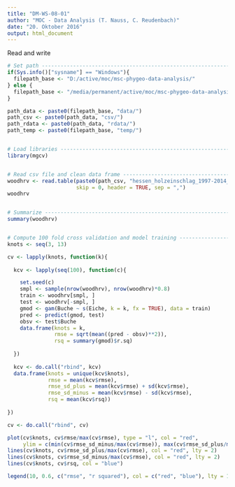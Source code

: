 ```yaml
---
title: "DM-WS-08-01"
author: "MOC - Data Analysis (T. Nauss, C. Reudenbach)"
date: "20. Oktober 2016"
output: html_document
---
```


Read and write
```r
# Set path ---------------------------------------------------------------------
if(Sys.info()["sysname"] == "Windows"){
  filepath_base <- "D:/active/moc/msc-phygeo-data-analysis/"
} else {
  filepath_base <- "/media/permanent/active/moc/msc-phygeo-data-analysis/"
}

path_data <- paste0(filepath_base, "data/")
path_csv <- paste0(path_data, "csv/")
path_rdata <- paste0(path_data, "rdata/")
path_temp <- paste0(filepath_base, "temp/")


# Load libraries ---------------------------------------------------------------
library(mgcv)


# Read csv file and clean data frame -------------------------------------------
woodhrv <- read.table(paste0(path_csv, "hessen_holzeinschlag_1997-2014_clean.csv"),
                      skip = 0, header = TRUE, sep = ",")
woodhrv


# Summarize --------------------------------------------------------------------
summary(woodhrv)


# Compute 100 fold cross validation and model training -------------------------
knots <- seq(3, 13)

cv <- lapply(knots, function(k){
  
  kcv <- lapply(seq(100), function(c){

    set.seed(c)
    smpl <- sample(nrow(woodhrv), nrow(woodhrv)*0.8)
    train <- woodhrv[smpl, ]
    test <- woodhrv[-smpl, ]
    gmod <- gam(Buche ~ s(Eiche, k = k, fx = TRUE), data = train)
    pred <- predict(gmod, test)
    obsv <- test$Buche
    data.frame(knots = k,
               rmse = sqrt(mean((pred - obsv)**2)),
               rsq = summary(gmod)$r.sq)
  
  })
  
  kcv <- do.call("rbind", kcv)
  data.frame(knots = unique(kcv$knots),
             rmse = mean(kcv$rmse),
             rmse_sd_plus = mean(kcv$rmse) + sd(kcv$rmse),
             rmse_sd_minus = mean(kcv$rmse) - sd(kcv$rmse),
             rsq = mean(kcv$rsq))
  
})

cv <- do.call("rbind", cv)

plot(cv$knots, cv$rmse/max(cv$rmse), type = "l", col = "red",
     ylim = c(min(cv$rmse_sd_minus/max(cv$rmse)), max(cv$rmse_sd_plus/max(cv$rmse))))
lines(cv$knots, cv$rmse_sd_plus/max(cv$rmse), col = "red", lty = 2)
lines(cv$knots, cv$rmse_sd_minus/max(cv$rmse), col = "red", lty = 2)
lines(cv$knots, cv$rsq, col = "blue")

legend(10, 0.6, c("rmse", "r squared"), col = c("red", "blue"), lty = 1)
```
